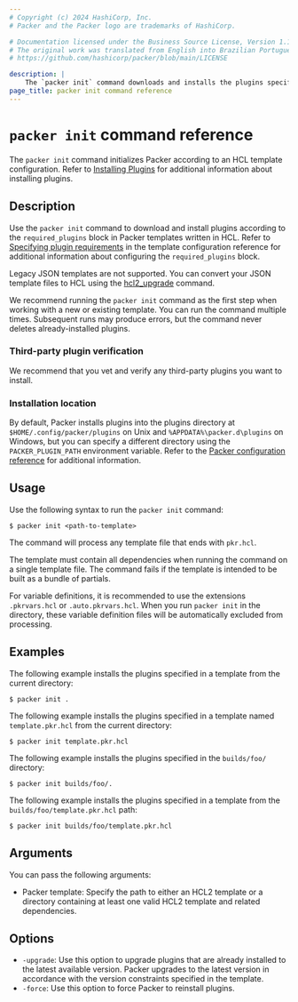 ```yaml
---
# Copyright (c) 2024 HashiCorp, Inc.
# Packer and the Packer logo are trademarks of HashiCorp.

# Documentation licensed under the Business Source License, Version 1.1.
# The original work was translated from English into Brazilian Portuguese.
# https://github.com/hashicorp/packer/blob/main/LICENSE

description: |
    The `packer init` command downloads and installs the plugins specified in a Packer template.
page_title: packer init command reference
---
```


# `packer init` command reference

The `packer init` command initializes Packer according to an HCL template configuration. Refer to [Installing Plugins](/packer/docs/plugins/install) for additional information about installing plugins.

## Description

Use the `packer init` command to download and install plugins according to the `required_plugins` block in Packer templates written in HCL. Refer to [Specifying plugin requirements](/packer/docs/templates/hcl_templates/blocks/packer#specifying-plugin-requirements) in the template configuration reference for additional information about configuring the `required_plugins` block.

Legacy JSON templates are not supported. You can convert your JSON template files to HCL using the [hcl2_upgrade](/packer/docs/commands/hcl2_upgrade) command.

We recommend running the `packer init` command as the first step when working with a new or existing template. You can run the command multiple times. Subsequent runs may produce errors, but the command never deletes already-installed plugins.

### Third-party plugin verification

We recommend that you vet and verify any third-party plugins you want to install.

### Installation location

By default, Packer installs plugins into the plugins directory at `$HOME/.config/packer/plugins` on Unix and `%APPDATA%\packer.d\plugins` on Windows, but you can specify a different directory using the `PACKER_PLUGIN_PATH` environment variable. Refer to the [Packer configuration reference](/packer/docs/configure) for additional information.

## Usage

Use the following syntax to run the `packer init` command:

```shell-session
$ packer init <path-to-template>
```
The command will process any template file that ends with `pkr.hcl`.

The template must contain all dependencies when running the command on a single template file. The command fails if the template is intended to be built as a bundle of partials.

For variable definitions, it is recommended to use the extensions `.pkrvars.hcl` or `.auto.pkrvars.hcl`. When you run `packer init` in the directory, these variable definition files will be automatically excluded from processing.

## Examples

The following example installs the plugins specified in a template from the current directory:

```shell-session
$ packer init .
```

The following example installs the plugins specified in a template named `template.pkr.hcl` from the current directory:
```shell-session
$ packer init template.pkr.hcl
```

The following example installs the plugins specified in the `builds/foo/` directory:

```shell-session
$ packer init builds/foo/.
```

The following example installs the plugins specified in a template from the `builds/foo/template.pkr.hcl` path:

```shell-session
$ packer init builds/foo/template.pkr.hcl
```

## Arguments

You can pass the following arguments:

- Packer template: Specify the path to either an HCL2 template or a directory containing at least one valid HCL2 template and related dependencies.

## Options

- `-upgrade`: Use this option to upgrade plugins that are already installed to the latest available version. Packer upgrades to the latest version in accordance with the version constraints specified in the template.
- `-force`: Use this option to force Packer to reinstall plugins.
